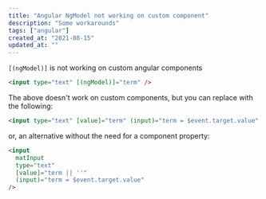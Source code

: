 ```yaml
---
title: "Angular NgModel not working on custom component"
description: "Some workarounds"
tags: ["angular"]
created_at: "2021-08-15"
updated_at: ""
---
```


`[(ngModel)]` is not working on custom angular components

```html
<input type="text" [(ngModel)]="term" />
```

The above doesn't work on custom components, but you can replace with the following:

```html
<input type="text" [value]="term" (input)="term = $event.target.value" />
```

or, an alternative without the need for a component property:

```html
<input
  matInput
  type="text"
  [value]="term || ''"
  (input)="term = $event.target.value"
/>
```
